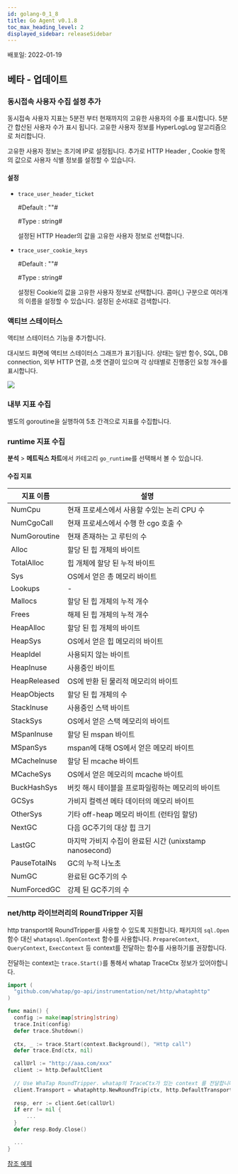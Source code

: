 ```yaml
---
id: golang-0_1_8
title: Go Agent v0.1.8
toc_max_heading_level: 2
displayed_sidebar: releaseSidebar
---
```



배포일: 2022-01-19

## 베타 - 업데이트

### 동시접속 사용자 수집 설정 추가

동시접속 사용자 지표는 5분전 부터 현재까지의 고유한 사용자의 수를 표시합니다. 5분간 합산된 사용자 수가 표시 됩니다. 고유한 사용자 정보를 HyperLogLog 알고리즘으로 처리합니다.

고유한 사용자 정보는 초기에 IP로 설정됩니다. 추가로 HTTP Header , Cookie 항목의 값으로 사용자 식별 정보를 설정할 수 있습니다. 

#### 설정

* `trace_user_header_ticket`

  #Default : ""#

  #Type : string#

  설정된 HTTP Header의 값을 고유한 사용자 정보로 선택합니다.

* `trace_user_cookie_keys`

  #Default : ""#

  #Type : string#

  설정된 Cookie의 값을 고유한 사용자 정보로 선택합니다. 콤마(,) 구분으로 여러개의 이름을 설정할 수 있습니다. 설정된 순서대로 검색합니다.

### 액티브 스테이터스

액티브 스테이터스 기능을 추가합니다. 

대시보드 화면에 액티브 스테이터스 그래프가 표기됩니다. 상태는 일반 함수, SQL, DB connection, 외부 HTTP 연결, 소켓 연결이 있으며 각 상태별로 진행중인 요청 개수를 표시합니다.

![](https://img.whatap.io/media/agent_php/rease/tinified/active_status.png)


### 내부 지표 수집

별도의 goroutine을 실행하여 5초 간격으로 지표를 수집합니다. 


### runtime 지표 수집

**분석** > **메트릭스 차트**에서 카테고리 `go_runtime`를 선택해서 볼 수 있습니다. 

#### 수집 지표

| 지표 이름    | 설명                                                    |
| ------------ | ------------------------------------------------------- |
| NumCpu       | 현재 프로세스에서 사용할 수있는 논리 CPU 수             |
| NumCgoCall   | 현재 프로세스에서 수행 한 cgo 호출 수                   |
| NumGoroutine | 현재 존재하는 고 루틴의 수                              |
| Alloc        | 할당 된 힙 개체의 바이트                                |
| TotalAlloc   | 힙 개체에 할당 된 누적 바이트                           |
| Sys          | OS에서 얻은 총 메모리 바이트                            |
| Lookups      | -                                                       |
| Mallocs      | 할당 된 힙 개체의 누적 개수                             |
| Frees        | 해제 된 힙 개체의 누적 개수                             |
| HeapAlloc    | 할당 된 힙 개체의 바이트                                |
| HeapSys      | OS에서 얻은 힙 메모리의 바이트                          |
| HeapIdel     | 사용되지 않는 바이트                                    |
| HeapInuse    | 사용중인 바이트                                         |
| HeapReleased | OS에 반환 된 물리적 메모리의 바이트                     |
| HeapObjects  | 할당 된 힙 개체의 수                                    |
| StackInuse   | 사용중인 스택 바이트                                    |
| StackSys     | OS에서 얻은 스택 메모리의 바이트                        |
| MSpanInuse   | 할당 된 mspan 바이트                                    |
| MSpanSys     | mspan에 대해 OS에서 얻은 메모리 바이트                  |
| MCacheInuse  | 할당 된 mcache 바이트                                   |
| MCacheSys    | OS에서 얻은 메모리의 mcache 바이트                      |
| BuckHashSys  | 버킷 해시 테이블을 프로파일링하는 메모리의 바이트       |
| GCSys        | 가비지 컬렉션 메타 데이터의 메모리 바이트               |
| OtherSys     | 기타 off-heap 메모리 바이트 (런타임 할당)               |
| NextGC       | 다음 GC주기의 대상 힙 크기                              |
| LastGC       | 마지막 가비지 수집이 완료된 시간 (unixstamp nanosecond) |
| PauseTotalNs | GC의 누적 나노초                                        |
| NumGC        | 완료된 GC주기의 수                                      |
| NumForcedGC  | 강제 된 GC주기의 수                                     |


### net/http 라이브러리의 RoundTripper 지원

http transport에 RoundTripper를 사용할 수 있도록 지원합니다. 패키지의 `sql.Open` 함수 대신 `whatapsql.OpenContext` 함수를 사용합니다. `PrepareContext`, `QueryContext`, `ExecContext` 등 context를 전달하는 함수를 사용하기를 권장합니다. 

전달하는 context는 `trace.Start()`를 통해서 whatap TraceCtx 정보가 있어야합니다.

```go title='Install guide '
import (
  "github.com/whatap/go-api/instrumentation/net/http/whataphttp"
)

func main() {
  config := make(map[string]string)
  trace.Init(config)
  defer trace.Shutdown()
  
  ctx, _ := trace.Start(context.Background(), "Http call")
  defer trace.End(ctx, nil)

  callUrl := "http://aaa.com/xxx"
  client := http.DefaultClient
      
  // Use WhaTap RoundTripper. whatap의 TraceCtx가 있는 context 를 전달합니다. 
  client.Transport = whataphttp.NewRoundTrip(ctx, http.DefaultTransport)
      
  resp, err := client.Get(callUrl)
  if err != nil {
      ...
  }
  defer resp.Body.Close()

  ...
}
```

[참조 예제](https://github.com/whatap/go-api-example/tree/main/net/http/client)
